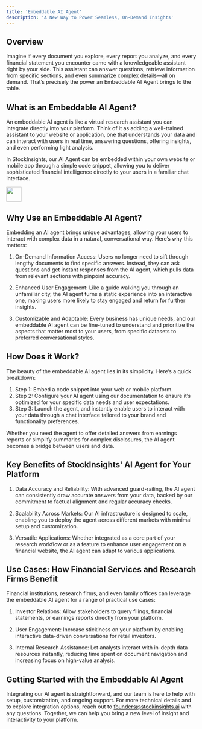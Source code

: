 ```yaml
---
title: 'Embeddable AI Agent'
description: 'A New Way to Power Seamless, On-Demand Insights'
---
```


## Overview

Imagine if every document you explore, every report you analyze, and every financial statement you encounter came with a knowledgeable assistant right by your side. This assistant can answer questions, retrieve information from specific sections, and even summarize complex details—all on demand. That’s precisely the power an Embeddable AI Agent brings to the table.

## What is an Embeddable AI Agent?

An embeddable AI agent is like a virtual research assistant you can integrate directly into your platform. Think of it as adding a well-trained assistant to your website or application, one that understands your data and can interact with users in real time, answering questions, offering insights, and even performing light analysis.

In StockInsights, our AI Agent can be embedded within your own website or mobile app through a simple code snippet, allowing you to deliver sophisticated financial intelligence directly to your users in a familiar chat interface.

<img height="40" src="chat_widget.png" />

## Why Use an Embeddable AI Agent?

Embedding an AI agent brings unique advantages, allowing your users to interact with complex data in a natural, conversational way. Here’s why this matters:

1. On-Demand Information Access: Users no longer need to sift through lengthy documents to find specific answers. Instead, they can ask questions and get instant responses from the AI agent, which pulls data from relevant sections with pinpoint accuracy.

2. Enhanced User Engagement: Like a guide walking you through an unfamiliar city, the AI agent turns a static experience into an interactive one, making users more likely to stay engaged and return for further insights.

3. Customizable and Adaptable: Every business has unique needs, and our embeddable AI agent can be fine-tuned to understand and prioritize the aspects that matter most to your users, from specific datasets to preferred conversational styles.

## How Does it Work?

The beauty of the embeddable AI agent lies in its simplicity. Here’s a quick breakdown:

1. Step 1: Embed a code snippet into your web or mobile platform.
2. Step 2: Configure your AI agent using our documentation to ensure it’s optimized for your specific data needs and user expectations.
3. Step 3: Launch the agent, and instantly enable users to interact with your data through a chat interface tailored to your brand and functionality preferences.

Whether you need the agent to offer detailed answers from earnings reports or simplify summaries for complex disclosures, the AI agent becomes a bridge between users and data.


## Key Benefits of StockInsights' AI Agent for Your Platform

1. Data Accuracy and Reliability: With advanced guard-railing, the AI agent can consistently draw accurate answers from your data, backed by our commitment to factual alignment and regular accuracy checks.

2. Scalability Across Markets: Our AI infrastructure is designed to scale, enabling you to deploy the agent across different markets with minimal setup and customization.

3. Versatile Applications: Whether integrated as a core part of your research workflow or as a feature to enhance user engagement on a financial website, the AI agent can adapt to various applications.


## Use Cases: How Financial Services and Research Firms Benefit

Financial institutions, research firms, and even family offices can leverage the embeddable AI agent for a range of practical use cases:

1. Investor Relations: Allow stakeholders to query filings, financial statements, or earnings reports directly from your platform.

2. User Engagement: Increase stickiness on your platform by enabling interactive data-driven conversations for retail investors.

3. Internal Research Assistance: Let analysts interact with in-depth data resources instantly, reducing time spent on document navigation and increasing focus on high-value analysis.

## Getting Started with the Embeddable AI Agent

Integrating our AI agent is straightforward, and our team is here to help with setup, customization, and ongoing support. For more technical details and to explore integration options, reach out to founders@stockinsights.ai with any questions. Together, we can help you bring a new level of insight and interactivity to your platform.